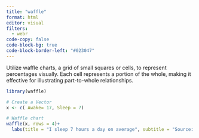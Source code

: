 ```yaml
---
title: "waffle"
format: html
editor: visual
filters:
  - webr
code-copy: false
code-block-bg: true
code-block-border-left: "#023047"
---
```


Utilize waffle charts, a grid of small squares or cells, to represent percentages visually. Each cell represents a portion of the whole, making it effective for illustrating part-to-whole relationships.

```r
library(waffle)

# Create a Vector
x <- c( Awake= 17, Sleep = 7)

# Waffle chart
waffle(x, rows = 4)+
  labs(title = "I sleep 7 hours a day on average", subtitle = "Source: self tracking device")
```
